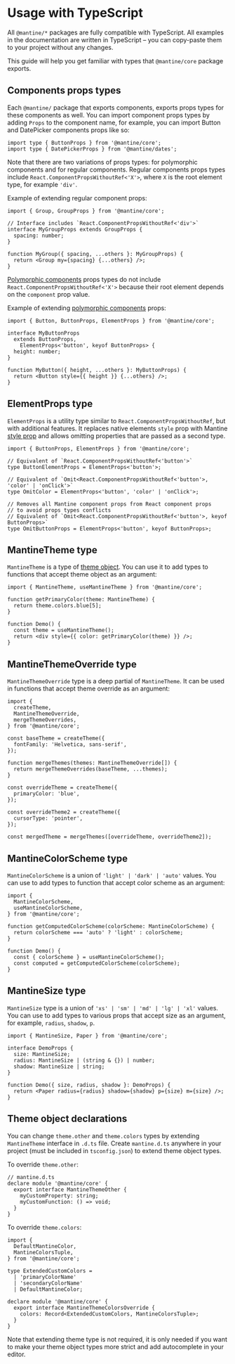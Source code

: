 

# Usage with TypeScript

All `@mantine/*` packages are fully compatible with TypeScript. All examples in the documentation
are written in TypeScript – you can copy-paste them to your project without any changes.

This guide will help you get familiar with types that `@mantine/core` package exports.

## Components props types

Each `@mantine/` package that exports components, exports props types for these components as well.
You can import component props types by adding `Props` to the component name,
for example, you can import Button and DatePicker components props like so:

```tsx
import type { ButtonProps } from '@mantine/core';
import type { DatePickerProps } from '@mantine/dates';
```

Note that there are two variations of props types: for polymorphic components and for regular components.
Regular components props types include `React.ComponentPropsWithoutRef<'X'>`, where `X` is the root element
type, for example `'div'`.

Example of extending regular component props:

```tsx
import { Group, GroupProps } from '@mantine/core';

// Interface includes `React.ComponentPropsWithoutRef<'div'>`
interface MyGroupProps extends GroupProps {
  spacing: number;
}

function MyGroup({ spacing, ...others }: MyGroupProps) {
  return <Group my={spacing} {...others} />;
}
```

[Polymorphic components](/guides/polymorphic) props types do not include `React.ComponentPropsWithoutRef<'X'>`
because their root element depends on the `component` prop value.

Example of extending [polymorphic components](/guides/polymorphic) props:

```tsx
import { Button, ButtonProps, ElementProps } from '@mantine/core';

interface MyButtonProps
  extends ButtonProps,
    ElementProps<'button', keyof ButtonProps> {
  height: number;
}

function MyButton({ height, ...others }: MyButtonProps) {
  return <Button style={{ height }} {...others} />;
}
```

## ElementProps type

`ElementProps` is a utility type similar to `React.ComponentPropsWithoutRef`, but with additional
features. It replaces native elements `style` prop with Mantine [style prop](/styles/style) and
allows omitting properties that are passed as a second type.

```tsx
import { ButtonProps, ElementProps } from '@mantine/core';

// Equivalent of `React.ComponentPropsWithoutRef<'button'>`
type ButtonElementProps = ElementProps<'button'>;

// Equivalent of `Omit<React.ComponentPropsWithoutRef<'button'>, 'color' | 'onClick'>`
type OmitColor = ElementProps<'button', 'color' | 'onClick'>;

// Removes all Mantine component props from React component props
// to avoid props types conflicts
// Equivalent of `Omit<React.ComponentPropsWithoutRef<'button'>, keyof ButtonProps>`
type OmitButtonProps = ElementProps<'button', keyof ButtonProps>;
```

## MantineTheme type

`MantineTheme` is a type of [theme object](/theming/theme-object). You can use it to add types
to functions that accept theme object as an argument:

```tsx
import { MantineTheme, useMantineTheme } from '@mantine/core';

function getPrimaryColor(theme: MantineTheme) {
  return theme.colors.blue[5];
}

function Demo() {
  const theme = useMantineTheme();
  return <div style={{ color: getPrimaryColor(theme) }} />;
}
```

## MantineThemeOverride type

`MantineThemeOverride` type is a deep partial of `MantineTheme`. It can be used in functions
that accept theme override as an argument:

```tsx
import {
  createTheme,
  MantineThemeOverride,
  mergeThemeOverrides,
} from '@mantine/core';

const baseTheme = createTheme({
  fontFamily: 'Helvetica, sans-serif',
});

function mergeThemes(themes: MantineThemeOverride[]) {
  return mergeThemeOverrides(baseTheme, ...themes);
}

const overrideTheme = createTheme({
  primaryColor: 'blue',
});

const overrideTheme2 = createTheme({
  cursorType: 'pointer',
});

const mergedTheme = mergeThemes([overrideTheme, overrideTheme2]);
```

## MantineColorScheme type

`MantineColorScheme` is a union of `'light' | 'dark' | 'auto'` values. You can use to add types
to function that accept color scheme as an argument:

```tsx
import {
  MantineColorScheme,
  useMantineColorScheme,
} from '@mantine/core';

function getComputedColorScheme(colorScheme: MantineColorScheme) {
  return colorScheme === 'auto' ? 'light' : colorScheme;
}

function Demo() {
  const { colorScheme } = useMantineColorScheme();
  const computed = getComputedColorScheme(colorScheme);
}
```

## MantineSize type

`MantineSize` type is a union of `'xs' | 'sm' | 'md' | 'lg' | 'xl'` values. You can use to add types
to various props that accept size as an argument, for example, `radius`, `shadow`, `p`.

```tsx
import { MantineSize, Paper } from '@mantine/core';

interface DemoProps {
  size: MantineSize;
  radius: MantineSize | (string & {}) | number;
  shadow: MantineSize | string;
}

function Demo({ size, radius, shadow }: DemoProps) {
  return <Paper radius={radius} shadow={shadow} p={size} m={size} />;
}
```

## Theme object declarations

You can change `theme.other` and `theme.colors` types by extending `MantineTheme` interface
in `.d.ts` file. Create `mantine.d.ts` anywhere in your project (must be included in `tsconfig.json`)
to extend theme object types.

To override `theme.other`:

```tsx
// mantine.d.ts
declare module '@mantine/core' {
  export interface MantineThemeOther {
    myCustomProperty: string;
    myCustomFunction: () => void;
  }
}
```

To override `theme.colors`:

```tsx
import {
  DefaultMantineColor,
  MantineColorsTuple,
} from '@mantine/core';

type ExtendedCustomColors =
  | 'primaryColorName'
  | 'secondaryColorName'
  | DefaultMantineColor;

declare module '@mantine/core' {
  export interface MantineThemeColorsOverride {
    colors: Record<ExtendedCustomColors, MantineColorsTuple>;
  }
}
```

Note that extending theme type is not required, it is only needed if you want to
make your theme object types more strict and add autocomplete in your editor.
